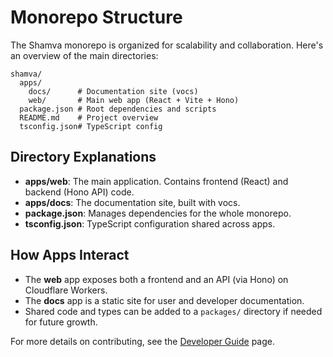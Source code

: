 # Monorepo Structure

The Shamva monorepo is organized for scalability and collaboration. Here's an overview of the main directories:

```text
shamva/
  apps/
    docs/      # Documentation site (vocs)
    web/       # Main web app (React + Vite + Hono)
  package.json # Root dependencies and scripts
  README.md    # Project overview
  tsconfig.json# TypeScript config
```

## Directory Explanations
- **apps/web**: The main application. Contains frontend (React) and backend (Hono API) code.
- **apps/docs**: The documentation site, built with vocs.
- **package.json**: Manages dependencies for the whole monorepo.
- **tsconfig.json**: TypeScript configuration shared across apps.

## How Apps Interact
- The **web** app exposes both a frontend and an API (via Hono) on Cloudflare Workers.
- The **docs** app is a static site for user and developer documentation.
- Shared code and types can be added to a `packages/` directory if needed for future growth.

For more details on contributing, see the [Developer Guide](/developer-guide) page. 